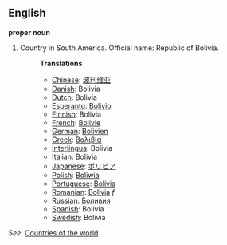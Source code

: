 ==English==

'''proper noun'''

# Country in South America. Official name: Republic of Bolivia.
#:'''Translations'''
#:*[[Chinese]]: [[玻利维亚]]
#:*[[Danish]]: Bolivia
#:*[[Dutch]]: Bolivia
#:*[[Esperanto]]: [[Bolivio]]
#:*[[Finnish]]: Bolivia
#:*[[French]]: [[Bolivie]]
#:*[[German]]: [[Bolivien]]
#:*[[Greek]]: [[Βολιβία]]
#:*[[Interlingua]]: Bolivia
#:*[[Italian]]: Bolivia
#:*[[Japanese]]: [[ボリビア]]
#:*[[Polish]]: [[Boliwia]]
#:*[[Portuguese]]: [[Bolívia]]
#:*[[Romanian]]: [[Bolivia]] ''f''
#:*[[Russian]]: [[Боливия]]
#:*[[Spanish]]: Bolivia
#:*[[Swedish]]: Bolivia

''See'': [[Countries of the world]]